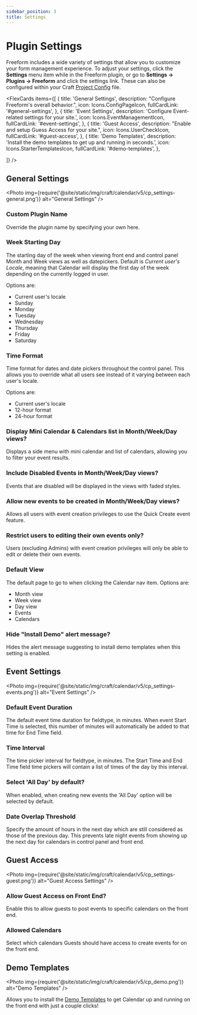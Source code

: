 ```yaml
---
sidebar_position: 3
title: Settings
---
```




# Plugin Settings

Freeform includes a wide variety of settings that allow you to customize your form management experience. To adjust your settings, click the **Settings** menu item while in the Freeform plugin, or go to **Settings → Plugins → Freeform** and click the settings link. These can also be configured within your Craft [Project Config](./project-config.mdx) file.

<FlexCards
  items={[
    {
      title: 'General Settings',
      description: "Configure Freeform's overall behavior.",
      icon: Icons.ConfigPageIcon,
      fullCardLink: '#general-settings',
    },
    {
      title: 'Event Settings',
      description: 'Configure Event-related settings for your site.',
      icon: Icons.EventManagementIcon,
      fullCardLink: '#event-settings',
    },
    {
      title: 'Guest Access',
      description: "Enable and setup Guess Access for your site.",
      icon: Icons.UserCheckIcon,
      fullCardLink: '#guest-access',
    },
    {
      title: 'Demo Templates',
      description:
        'Install the demo templates to get up and running in seconds.',
      icon: Icons.StarterTemplatesIcon,
      fullCardLink: '#demo-templates',
    },

]}
/>

## General Settings

<Photo
  img={require('@site/static/img/craft/calendar/v5/cp_settings-general.png')}
  alt="General Settings"
/>

### Custom Plugin Name<Badge type="pro" text="Pro" />

Override the plugin name by specifying your own here.

### Week Starting Day

The starting day of the week when viewing front end and control panel Month and Week views as well as datepickers. Default is _Current user's Locale_, meaning that Calendar will display the first day of the week depending on the currently logged in user.

Options are:

- Current user's locale
- Sunday
- Monday
- Tuesday
- Wednesday
- Thursday
- Friday
- Saturday

### Time Format

Time format for dates and date pickers throughout the control panel. This allows you to override what all users see instead of it varying between each user's locale.

Options are:

- Current user's locale
- 12-hour format
- 24-hour format

### Display Mini Calendar & Calendars list in Month/Week/Day views?

Displays a side menu with mini calendar and list of calendars, allowing you to filter your event results.

### Include Disabled Events in Month/Week/Day views?

Events that are disabled will be displayed in the views with faded styles.

### Allow new events to be created in Month/Week/Day views?

Allows all users with event creation privileges to use the Quick Create event feature.

### Restrict users to editing their own events only?

Users (excluding Admins) with event creation privileges will only be able to edit or delete their own events.

### Default View

The default page to go to when clicking the Calendar nav item. Options are:

- Month view
- Week view
- Day view
- Events
- Calendars

### Hide "Install Demo" alert message?

Hides the alert message suggesting to install demo templates when this setting is enabled.

## Event Settings

<Photo
  img={require('@site/static/img/craft/calendar/v5/cp_settings-events.png')}
  alt="Event Settings"
/>

### Default Event Duration

The default event time duration for fieldtype, in minutes. When event Start Time is selected, this number of minutes will automatically be added to that time for End Time field.

### Time Interval

The time picker interval for fieldtype, in minutes. The Start Time and End Time field time pickers will contain a list of times of the day by this interval.

### Select 'All Day' by default?

When enabled, when creating new events the 'All Day' option will be selected by default.

### Date Overlap Threshold

Specify the amount of hours in the next day which are still considered as those of the previous day. This prevents late night events from showing up the next day for calendars in control panel and front end.

## Guest Access

<Photo
  img={require('@site/static/img/craft/calendar/v5/cp_settings-guest.png')}
  alt="Guest Access Settings"
/>

### Allow Guest Access on Front End?

Enable this to allow guests to post events to specific calendars on the front end.

### Allowed Calendars

Select which calendars Guests should have access to create events for on the front end.

## Demo Templates

<Photo
  img={require('@site/static/img/craft/calendar/v5/cp_demo.png')}
  alt="Demo Templates"
/>

Allows you to install the [Demo Templates](./demo-templates.mdx) to get Calendar up and running on the front end with just a couple clicks!
